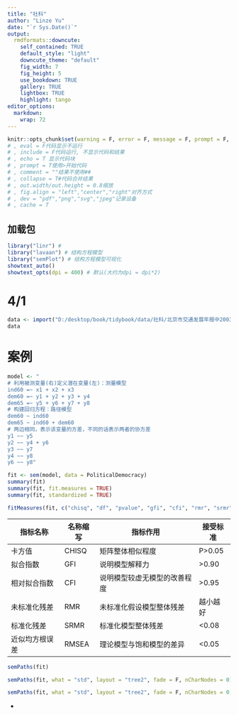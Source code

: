 ---
title: "社科"
author: "Linze Yu"
date: "`r Sys.Date()`"
output:
  rmdformats::downcute:
    self_contained: TRUE
    default_style: "light"
    downcute_theme: "default"
    fig_width: 7
    fig_height: 5
    use_bookdown: TRUE
    gallery: TRUE
    lightbox: TRUE
    highlight: tango
editor_options: 
  markdown: 
    wrap: 72
---

```{r, 代码全局设置, echo = F}
knitr::opts_chunk$set(warning = F, error = F, message = F, prompt = F, comment = "", echo = T, dpi = 200, collapse = F, fig.align = "left", dev = "png", cache = T)
# , eval = F代码显示不运行
# , include = F代码运行, 不显示代码和结果
# , echo = T 显示代码块
# , prompt = T使用>开始代码
# , comment = ""结果不使用##
# , collapse = T#代码合并结果
# , out.width/out.height = 0.8缩放
# , fig.align = "left","center","right"对齐方式
# , dev = "pdf","png","svg","jpeg"记录设备
# , cache = T
```

## 加载包
```{r 加载包}
library("linr") #
library("lavaan") # 结构方程模型
library("semPlot") # 结构方程模型可视化
showtext_auto()
showtext_opts(dpi = 400) # 默认(大约为dpi = dpi*2)
```

# 4/1
```{r}
data <- import("D:/desktop/book/tidybook/data/社科/北京市交通发展年报中2003年到2020年的交通统计数据.xlsx")
data
```

# 案例
```{r}
model <- "
# 利用被测变量(右)定义潜在变量(左)：测量模型
ind60 =~ x1 + x2 + x3
dem60 =~ y1 + y2 + y3 + y4
dem65 =~ y5 + y6 + y7 + y8
# 构建回归方程：路径模型
dem60 ~ ind60
dem65 ~ ind60 + dem60
# 两边相同，表示该变量的方差，不同的话表示两者的协方差
y1 ~~ y5
y2 ~~ y4 + y6
y3 ~~ y7
y4 ~~ y8
y6 ~~ y8"
```

```{r}
fit <- sem(model, data = PoliticalDemocracy)
summary(fit)
summary(fit, fit.measures = TRUE)
summary(fit, standardized = TRUE)
```

```{r}
fitMeasures(fit, c("chisq", "df", "pvalue", "gfi", "cfi", "rmr", "srmr", "rmsea"))
```

|指标名称|名称缩写|指标作用|接受标准|
|-|-|-|-|
|卡方值	|CHISQ|矩阵整体相似程度|P>0.05|
|拟合指数|GFI|说明模型解释力|>0.90|
|相对拟合指数|CFI|说明模型较虚无模型的改善程度|>0.95|
|未标准化残差|RMR|未标准化假设模型整体残差|越小越好|
|标准化残差|SRMR|标准化模型整体残差|<0.08|
|近似均方根误差|RMSEA|理论模型与饱和模型的差异|<0.05|

```{r}
semPaths(fit)
```

```{r}
semPaths(fit, what = "std", layout = "tree2", fade = F, nCharNodes = 0)
```

```{r}
semPaths(fit, what = "std", layout = "tree2", fade = F, nCharNodes = 0, intercepts = F, residuals = F, thresholds = F)
```





























































-
